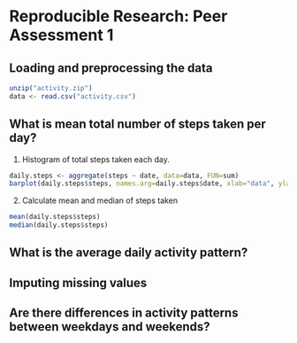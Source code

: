 # Reproducible Research: Peer Assessment 1


## Loading and preprocessing the data
```r
unzip("activity.zip")
data <- read.csv("activity.csv")
```

## What is mean total number of steps taken per day?
1. Histogram of total steps taken each day. 
```r
daily.steps <- aggregate(steps ~ date, data=data, FUN=sum)
barplot(daily.steps$steps, names.arg=daily.steps$date, xlab="data", ylab="steps"
```

2. Calculate mean and median of steps taken
```r
mean(daily.steps$steps)
median(daily.steps$steps)
```

## What is the average daily activity pattern?



## Imputing missing values



## Are there differences in activity patterns between weekdays and weekends?
